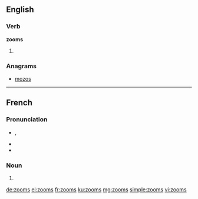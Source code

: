 ==English==

===Verb===
'''zooms'''

# {{en-third-person singular of|zoom}}

===Anagrams===
* [[mozos#English|mozos]]

----

==French==

===Pronunciation===
* {{IPA|/zum/|lang=fr}}, {{X-SAMPA|/zum/|lang=fr}}
* {{homophones|zoom|lang=fr}}
* {{hyphenation|zooms|lang=fr}}

===Noun===
{{head|fr|plural}} {{m-p}}

# {{plural of|zoom|lang=fr}}

[[de:zooms]]
[[el:zooms]]
[[fr:zooms]]
[[ku:zooms]]
[[mg:zooms]]
[[simple:zooms]]
[[vi:zooms]]